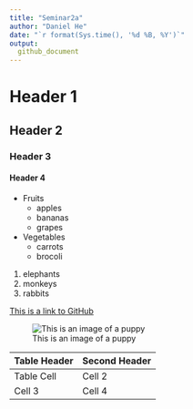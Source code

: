 ```yaml
---
title: "Seminar2a"
author: "Daniel He"
date: "`r format(Sys.time(), '%d %B, %Y')`"
output: 
  github_document
---
```


# Header 1
## Header 2
### Header 3
#### Header 4
* Fruits
    * apples
    * bananas
    * grapes
* Vegetables
    * carrots
    * brocoli

1. elephants
2. monkeys
3. rabbits

[This is a link to GitHub](https://github.com/)

![This is an image of a puppy](http://cdn2-www.dogtime.com/assets/uploads/gallery/30-impossibly-cute-puppies/impossibly-cute-puppy-8.jpg)

Table Header | Second Header
------------- | -------------
Table Cell | Cell 2
Cell 3 | Cell 4 
